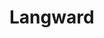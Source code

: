 
# Langward
<ProjectDetails
  floatRight
  region="Crownlands"
  house="House Langward"
  type="Keep"
  status="Completed"
  warp="/warp langward"
  projectLead="Sappertsc"
  dateStarted="2021-01-01T01:38:00.000Z"
  dateCompleted="2021-03-20T01:38:00.000Z"
/>
